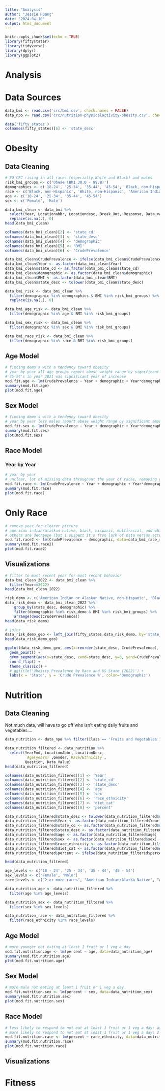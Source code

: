 ```yaml
---
title: "Analysis"
author: "Jessie Huang"
date: "2024-04-10"
output: html_document
---
```


```r
knitr::opts_chunk$set(echo = TRUE)
library(fiftystater)
library(tidyverse)
library(dplyr)
library(ggplot2)
```

# Analysis

# Data Sources

```r
data_bmi <- read.csv('crc/bmi.csv', check.names = FALSE)
data_npo <- read.csv('crc/nutrition-physicalactivity-obesity.csv', check.names = FALSE)
```

```r
data('fifty_states')
colnames(fifty_states)[6] <- 'state_desc'
```

# Obesity

## Data Cleaning

```r
# EO-CRC rising in all races (especially White and Black) and males
risk_bmi_groups <- c('Obese (BMI 30.0 - 99.8)')
demographics <- c('18-24', '25-34', '35-44', '45-54', 'Black, non-Hispanic', 'White, non-Hispanic', 'American Indian or Alaskan Native, non-Hispanic', 'Asian, non-Hispanic', 'Native Hawaiian or other Pacific Islander, non-Hispanic', 'Multiracial, non-Hispanic', 'Other, non-Hispanic', 'Hispanic', 'Male')
race <- c('Black, non-Hispanic', 'White, non-Hispanic', 'American Indian or Alaskan Native, non-Hispanic', 'Asian, non-Hispanic', 'Native Hawaiian or other Pacific Islander, non-Hispanic', 'Multiracial, non-Hispanic', 'Other, non-Hispanic', 'Hispanic')
age <- c('18-24', '25-34', '35-44', '45-54')
sex <- c('Female', 'Male')
```

```r
data_bmi_clean <- data_bmi %>% 
  select(Year, Locationabbr, Locationdesc, Break_Out, Response, Data_value) %>%
  replace(is.na(.), 0)
head(data_bmi_clean)
```

```r
colnames(data_bmi_clean)[2] <- 'state_cd'
colnames(data_bmi_clean)[3] <- 'state_desc'
colnames(data_bmi_clean)[4] <- 'demographic'
colnames(data_bmi_clean)[5] <- 'BMI'
colnames(data_bmi_clean)[6] <- 'CrudePrevalence'

data_bmi_clean$CrudePrevalence <- ifelse(data_bmi_clean$CrudePrevalence!=0.0, data_bmi_clean$CrudePrevalence/100, 0)
data_bmi_clean$Year <- as.factor(data_bmi_clean$Year)
data_bmi_clean$state_cd <- as.factor(data_bmi_clean$state_cd)
data_bmi_clean$demographic <- as.factor(data_bmi_clean$demographic)
data_bmi_clean$BMI <- as.factor(data_bmi_clean$BMI)
data_bmi_clean$state_desc <- tolower(data_bmi_clean$state_desc)
```

```r
data_bmi_risk <- data_bmi_clean %>% 
  filter(demographic %in% demographics & BMI %in% risk_bmi_groups) %>%
  replace(is.na(.), 0)

data_bmi_age_risk <- data_bmi_clean %>% 
  filter(demographic %in% age & BMI %in% risk_bmi_groups)

data_bmi_sex_risk <- data_bmi_clean %>% 
  filter(demographic %in% sex & BMI %in% risk_bmi_groups)

data_bmi_race_risk <- data_bmi_clean %>% 
  filter(demographic %in% race & BMI %in% risk_bmi_groups)
```

## Age Model

```r
# finding demo's with a tendency toward obesity
# year by year all age groups report obese weight range by significant amount
# 45-54's in year 2021 was significant year of increase
mod.fit.age <- lm(CrudePrevalence ~ Year + demographic + Year*demographic, data=data_bmi_age_risk)
summary(mod.fit.age)
plot(mod.fit.age)
```

## Sex Model

```r
# finding demo's with a tendency toward obesity
# year by year less males report obese weight range by significant amount than females, especially 2021 and 2022
mod.fit.sex <- lm(CrudePrevalence ~ Year + demographic + Year*demographic, data=data_bmi_sex_risk)
summary(mod.fit.sex)
plot(mod.fit.sex)
```

## Race Model

### Year by Year
```r
# year by year 
# unclear, lot of missing data throughout the year of races, removing year for overall picture then. 
mod.fit.race <- lm(CrudePrevalence ~ Year + demographic + Year*demographic, data=data_bmi_race_risk)
summary(mod.fit.race)
plot(mod.fit.race)
```

# Only Race
```r
# remove year for clearer picture
# american indian/alaskan native, black, hispanic, multiracial, and white increase in obesity weight range report by significant amount
# others are decrease (but i suspect it's from lack of data versus actual reporting)
mod.fit.race2 <- lm(CrudePrevalence ~ demographic, data=data_bmi_race_risk)
summary(mod.fit.race2)
plot(mod.fit.race2)
```

## Visualizations

```r
# filter to most recent year for most recent behavior
data_bmi_clean_2022 <- data_bmi_clean %>% 
  filter(Year==2022)
head(data_bmi_clean_2022)
```

```r
risk_demo <- c('American Indian or Alaskan Native, non-Hispanic', 'Black, non-Hispanic', 'Hispanic', 'Multiracial, non-Hispanic', 'White, non-Hispanic')
data_risk_demo <- data_bmi_clean_2022 %>%
    group_by(state_desc, demographic) %>%
    filter(demographic %in% risk_demo & BMI %in% risk_bmi_groups) %>%
    arrange(desc(CrudePrevalence))
head(data_risk_demo)

# joins
data_risk_demo_geo <- left_join(fifty_states,data_risk_demo, by='state_desc')
head(data_risk_demo_geo)
```

```r
ggplot(data_risk_demo_geo, aes(x=reorder(state_desc, CrudePrevalence), y=CrudePrevalence, color=demographic)) +
  geom_point() +
  geom_segment(aes(x=state_desc, xend=state_desc, y=0, yend=CrudePrevalence)) +
  coord_flip() +
  theme_classic() +
  # ggtitle('Obesity Prevalence by Race and US State (2022)') + 
  labs(x = 'State', y = 'Crude Prevalence %', color='Demographic') 
```

# Nutrition

## Data Cleaning
Not much data, will have to go off who isn't eating daily fruits and vegetables....
```r
data_nutrition <- data_npo %>% filter(Class == 'Fruits and Vegetables')

data_nutrition_filtered <- data_nutrition %>% 
  select(YearEnd, LocationAbbr, LocationDesc,
         `Age(years)`,Gender,`Race/Ethnicity`,
         Question, Data_Value)
head(data_nutrition_filtered)
```


```r
colnames(data_nutrition_filtered)[1] <- 'Year'
colnames(data_nutrition_filtered)[2] <- 'state_cd'
colnames(data_nutrition_filtered)[3] <- 'state_desc'
colnames(data_nutrition_filtered)[4] <- 'age'
colnames(data_nutrition_filtered)[5] <- 'sex'
colnames(data_nutrition_filtered)[6] <- 'race_ethnicity'
colnames(data_nutrition_filtered)[7] <- 'diet_cat'
colnames(data_nutrition_filtered)[8] <- 'percent'

data_nutrition_filtered$state_desc <- tolower(data_nutrition_filtered$state_desc)
data_nutrition_filtered$Year <- as.factor(data_nutrition_filtered$Year)
data_nutrition_filtered$state_cd <- as.factor(data_nutrition_filtered$state_cd)
data_nutrition_filtered$state_desc <- as.factor(data_nutrition_filtered$state_desc)
data_nutrition_filtered$age <- as.factor(data_nutrition_filtered$age)
data_nutrition_filtered$sex <- as.factor(data_nutrition_filtered$sex)
data_nutrition_filtered$race_ethnicity <- as.factor(data_nutrition_filtered$race_ethnicity)
data_nutrition_filtered$diet_cat <- as.factor(data_nutrition_filtered$diet_cat)
data_nutrition_filtered$percent <- ifelse(data_nutrition_filtered$percent!=0.0, data_nutrition_filtered$percent/100, 0.0)

head(data_nutrition_filtered)
```

```r
age_levels <- c('18 - 24', '25 - 34', '35 - 44', '45 - 54')
sex_levels <- c('Female', 'Male')
race_levels <- c("2 or more races", "American Indian/Alaska Native", "Asian", "Hawaiian/Pacific Islander", "Hispanic", "Non-Hispanic Black", "Non-Hispanic White", "Other")

data_nutrition_age <- data_nutrition_filtered %>% 
  filter(age %in% age_levels)

data_nutrition_sex <- data_nutrition_filtered %>% 
  filter(sex %in% sex_levels)

data_nutrition_race <- data_nutrition_filtered %>% 
  filter(race_ethnicity %in% race_levels)
```

## Age Model

```r
# more younger not eating at least 1 fruit or 1 veg a day
mod.fit.nutrition.age <- lm(percent ~ age, data=data_nutrition_age)
summary(mod.fit.nutrition.age)
plot(mod.fit.nutrition.age)
```

## Sex Model

```r
# more male not eating at least 1 fruit or 1 veg a day
mod.fit.nutrition.sex <- lm(percent ~ sex, data=data_nutrition_sex)
summary(mod.fit.nutrition.sex)
plot(mod.fit.nutrition.sex)
```

## Race Model

```r
# less likely to respond to not eat at least 1 fruit or 1 veg a day: asian, white, other
# more likely to respond to not eat at least 1 fruit or 1 veg a day: 2 or more races, american indian or alaska native, hawaiian/pacific islander, hispanic, black
mod.fit.nutrition.race <- lm(percent ~ race_ethnicity, data=data_nutrition_race)
summary(mod.fit.nutrition.race)
plot(mod.fit.nutrition.race)
```

## Visualizations

# Fitness
